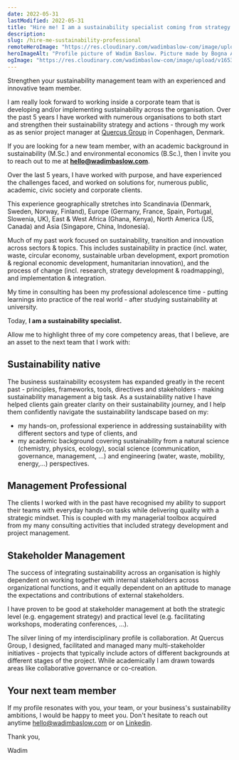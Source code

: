 ```yaml
---
date: 2022-05-31
lastModified: 2022-05-31
title: "Hire me! I am a sustainability specialist coming from strategy consulting"
description:
slug: /hire-me-sustainability-professional
remoteHeroImage: "https://res.cloudinary.com/wadimbaslow-com/image/upload/v1653910872/hire-me_vi20m1.jpg"
heroImageAlt: "Profile picture of Wadim Baslow. Picture made by Bogna Anna Gebalska."
ogImage: "https://res.cloudinary.com/wadimbaslow-com/image/upload/v1653910026/hire-me_ayz7vd.jpg"
---
```


Strengthen your sustainability management team with an experienced and innovative team member.

I am really look forward to working inside a corporate team that is developing and/or implementing sustainability across the organisation. Over the past 5 years I have worked with numerous organisations to both start and strengthen their sustainability strategy and actions - through my work as as senior project manager at [Quercus Group](https://quercus-group.com/) in Copenhagen, Denmark.

If you are looking for a new team member, with an academic background in sustainability (M.Sc.) and environmental economics (B.Sc.), then I invite you to reach out to me at **hello@wadimbaslow.com**.

Over the last 5 years, I have worked with purpose, and have experienced the challenges faced, and worked on solutions for, numerous public, academic, civic society and corporate clients.

This experience geographically stretches into Scandinavia (Denmark, Sweden, Norway, Finland), Europe (Germany, France, Spain, Portugal, Slowenia, UK), East & West Africa (Ghana, Kenya), North America (US, Canada) and Asia (Singapore, China, Indonesia).

Much of my past work focused on sustainability, transition and innovation across sectors & topics. This includes sustainability in practice (incl. water, waste, circular economy, sustainable urban development, export promotion & regional economic development, humanitarian innovation), and the process of change (incl. research, strategy development & roadmapping), and implementation & integration.

My time in consulting has been my professional adolescence time - putting learnings into practice of the real world - after studying sustainability at university.

Today, **I am a sustainability specialist.**

Allow me to highlight three of my core competency areas, that I believe, are an asset to the next team that I work with:

## Sustainability native

The business sustainability ecosystem has expanded greatly in the recent past - principles, frameworks, tools, directives and stakeholders - making sustainability management a big task. As a sustainability native I have helped clients gain greater clarity on their sustainability journey, and I help them confidently navigate the sustainability landscape based on my:

- my hands-on, professional experience in addressing sustainability with different sectors and type of clients, and
- my academic background covering sustainability from a natural science (chemistry, physics, ecology), social science (communication, governance, management, …) and engineering (water, waste, mobility, energy,…) perspectives.

## Management Professional

The clients I worked with in the past have recognised my ability to support their teams with everyday hands-on tasks while delivering quality with a strategic mindset. This is coupled with my managerial toolbox acquired from my many consulting activities that included strategy development and project management.

## Stakeholder Management

The success of integrating sustainability across an organisation is highly dependent on working together with internal stakeholders across organizational functions, and it equally dependent on an aptitude to manage the expectations and contributions of external stakeholders.

I have proven to be good at stakeholder management at both the strategic level (e.g. engagement strategy) and practical level (e.g. facilitating workshops, moderating conferences, ...).

The silver lining of my interdisciplinary profile is collaboration. At Quercus Group, I designed, facilitated and managed many multi-stakeholder initiatives - projects that typically include actors of different backgrounds at different stages of the project. While academically I am drawn towards areas like collaborative governance or co-creation.

## Your next team member

If my profile resonates with you, your team, or your business's sustainability ambitions, I would be happy to meet you. Don't hesitate to reach out anytime hello@wadimbaslow.com or on [Linkedin](https://www.linkedin.com/in/wbaslow/).

Thank you,

Wadim

